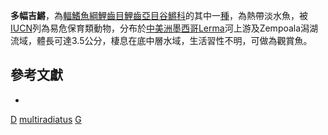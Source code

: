 {{Speciesbox
| taxon = Girardinichthys multiradiatus
| binomial_authority = [[Meek|Meek]], 1904
| status = VU
| status_system = IUCN3.1
| synonyms = *''Characodon multiradiatus'', <small>Meek, 1904</small>
*''Lermichthys multiradiatus'', <small>Meek, 1904</small>
*''Girardinichthys innominatus'', <small>Bleeker, 1860</small>
*''Girardinichthys limnurgus'', <small>Jordan & Evermann, 1927</small>
}}

'''多幅吉鱂'''，為[[輻鰭魚綱|輻鰭魚綱]][[鯉齒目|鯉齒目]][[鯉齒亞目|鯉齒亞目]][[谷鱂科|谷鱂科]]的其中一[[種|種]]，為熱帶淡水魚，被[[IUCN|IUCN]]列為易危保育類動物，分布於[[中美洲|中美洲]][[墨西哥|墨西哥]]Lerma河上游及Zempoala潟湖流域，體長可達3.5公分，棲息在底中層水域，生活習性不明，可做為觀賞魚。

== 參考文獻 ==
*{{FishBase_species|genus=Girardinichthys|species=multiradiatus|year=2014|month=10}}

{{魚類小作品}}
{{Taxonbar}}
[[Category:觀賞魚|D]]
[[Category:吉鱂屬|multiradiatus]]
[[Category:1904年描述的魚類|G]]